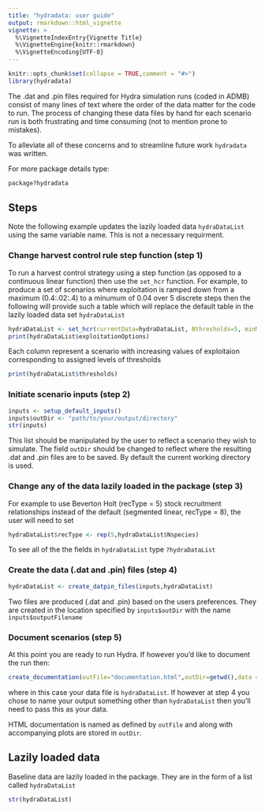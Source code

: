 ```yaml
---
title: "hydradata: user guide"
output: rmarkdown::html_vignette
vignette: >
  %\VignetteIndexEntry{Vignette Title}
  %\VignetteEngine{knitr::rmarkdown}
  %\VignetteEncoding{UTF-8}
---
```


```r
knitr::opts_chunk$set(collapse = TRUE,comment = "#>")
library(hydradata)
```

The .dat and .pin files required for Hydra simulation runs (coded in ADMB) consist of many lines of text where the order of the data matter for the code to run. The process of changing these data files by hand for each scenario run is both frustrating and time consuming (not to mention prone to mistakes).

To alleviate all of these concerns and to streamline future work `hydradata` was written.

For more package details type: 
``` r
package?hydradata
```

## Steps 

Note the following example updates the lazily loaded data `hydraDataList` using the same variable name. This is not a necessary requirment.

### Change harvest control rule step function (step 1)

To run a harvest control strategy using a step function (as opposed to a continuous linear function) then use the `set_hcr` function. For example, to produce a set of scenarios where exploitation is ramped down from a maximum (0.4:.02:.4) to a minumum of 0.04 over 5 discrete steps then the following will provide such a table which will replace the default table in the lazily loaded data set `hydraDataList`

``` r
hydraDataList <- set_hcr(currentData=hydraDataList, Nthresholds=5, minMaxThresholds=c(0.1,0.4), minMaxExploitations=c(0.04,0.4), increment=.02)
print(hydraDataList$exploitationOptions)
```
Each column represent a scenario with increasing values of exploitaion corresponding to assigned levels of thresholds
``` r
print(hydraDataList$thresholds)
```


### Initiate scenario inputs (step 2)

``` r
inputs <- setup_default_inputs()
inputs$outDir <- "path/to/your/output/directory"
str(inputs)
```

This list should be manipulated by the user to reflect a scenario they wish to simulate. The field `outDir` should be changed to reflect where the resulting .dat and .pin files are to be saved. By default the current working directory is used.

### Change any of the data lazily loaded in the package (step 3)

For example to use Beverton Holt (recType = 5) stock recruitment relationships instead of the default (segmented linear, recType = 8), the user will need to set

``` r
hydraDataList$recType <- rep(5,hydraDataList$Nspecies)
```
    
To see all of the the fields in `hydraDataList` type `?hydraDataList`

### Create the data (.dat and .pin) files (step 4)

``` r
hydraDataList <- create_datpin_files(inputs,hydraDataList)
```

Two files are produced (.dat and .pin) based on the users preferences. They are created in the location specified by `inputs$outDir` with the name `inputs$outputFilename`

### Document scenarios (step 5)
At this point you are ready to run Hydra. If however you'd like to document the run then:

``` r
create_documentation(outFile="documentation.html",outDir=getwd(),data = hydraDataList)
```

where in this case your data file is `hydraDataList`. If however at step 4 you chose to name your output something other than `hydraDataList` then you'll need to pass this as your data.

HTML documentation is named as defined by `outFile` and along with accompanying plots are stored in `outDir`.


## Lazily loaded data

Baseline data are lazily loaded in the package. They are in the form of a list called `hydraDataList`

```r
str(hydraDataList)
```

